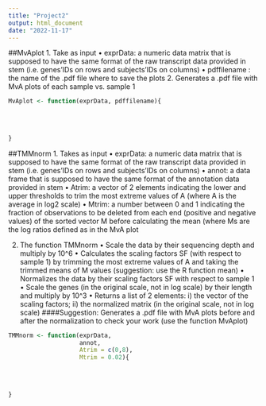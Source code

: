 ```yaml
---
title: "Project2"
output: html_document
date: "2022-11-17"
---
```


##MvAplot
1. Take as input 
  • exprData: a numeric data matrix that is supposed to have the same format of the raw transcript 
    data provided in stem (i.e. genes’IDs on rows and subjects’IDs on columns)
  • pdffilename : the name of the .pdf file where to save the plots
2. Generates a .pdf file with MvA plots of each sample vs. sample 1

```r
MvAplot <- function(exprData, pdffilename){
  
  
  
  
}

```
##TMMnorm
1. Takes as input 
  • exprData: a numeric data matrix that is supposed to have     the same format of the raw transcript 
    data provided in stem (i.e. genes’IDs on rows and            subjects’IDs on columns)
  • annot: a data frame that is supposed to have the same        format of the annotation data provided in 
    stem
  • Atrim: a vector of 2 elements indicating the lower and       upper thresholds to trim the most extreme 
    values of A (where A is the average in log2 scale) 
  • Mtrim: a number between 0 and 1 indicating the fraction    of observations to be deleted from each 
  end (positive and negative values) of the sorted vector M    before calculating the mean (where Ms
  are the log ratios defined as in the MvA plot
  
2. The function TMMnorm
  • Scale the data by their sequencing depth and multiply by     10^6
  • Calculates the scaling factors SF (with respect to sample     1) by trimming the most extreme values of 
    A and taking the trimmed means of M values (suggestion:        use the R function mean)
  • Normalizes the data by their scaling factors SF with         respect to sample 1
  • Scale the genes (in the original scale, not in log scale)     by their length and multiply by 10^3
  • Returns a list of 2 elements: i) the vector of the           scaling factors; ii) the normalized matrix (in the 
    original scale, not in log scale)
####Suggestion: Generates a .pdf file with MvA plots before      and after the normalization to check your work (use the function MvAplot)

```r
TMMnorm <- function(exprData,
                    annot,
                    Atrim = c(0,8),
                    Mtrim = 0.02){
  
  
  
  
}
```
